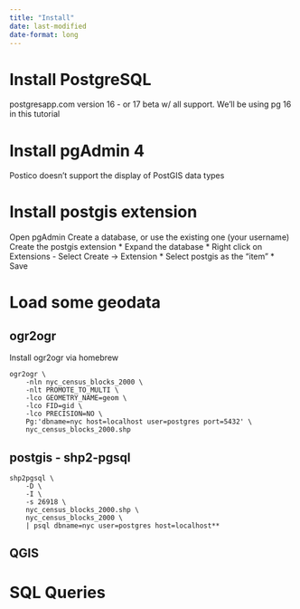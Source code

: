 ```yaml
---
title: "Install"
date: last-modified
date-format: long
---
```

# Install PostgreSQL

postgresapp.com
version 16 - or 17 beta w/ all support.
We'll be using pg 16 in this tutorial

# Install pgAdmin 4
Postico doesn't support the display of PostGIS data types

# Install postgis extension
Open pgAdmin
Create a database, or use the existing one (your username)
Create the postgis extension
* Expand the database
* Right click on Extensions - Select Create -> Extension
* Select postgis as the "item"
* Save


# Load some geodata

## ogr2ogr
Install ogr2ogr via homebrew

```
ogr2ogr \
    -nln nyc_census_blocks_2000 \
    -nlt PROMOTE_TO_MULTI \
    -lco GEOMETRY_NAME=geom \
    -lco FID=gid \
    -lco PRECISION=NO \
    Pg:'dbname=nyc host=localhost user=postgres port=5432' \
    nyc_census_blocks_2000.shp
```

## postgis - shp2-pgsql

```
shp2pgsql \
    -D \
    -I \
    -s 26918 \
    nyc_census_blocks_2000.shp \
    nyc_census_blocks_2000 \
    | psql dbname=nyc user=postgres host=localhost**
```


## QGIS



# SQL Queries


